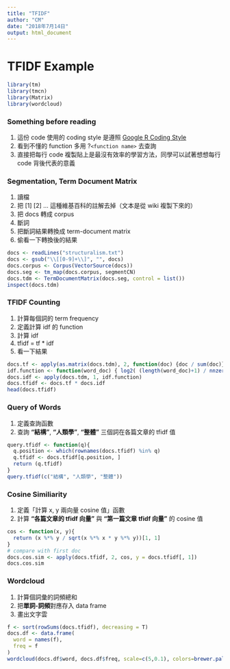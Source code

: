 ```yaml
---
title: "TFIDF"
author: "CM"
date: "2018年7月14日"
output: html_document
---
```


# TFIDF Example

```r
library(tm)
library(tmcn)
library(Matrix)
library(wordcloud)
```

### Something before reading
1. 這份 code 使用的 coding style 是遵照 [Google R Coding Style](https://google.github.io/styleguide/Rguide.xml#identifiers)
2. 看到不懂的 function 多用 ?`<function name>` 去查詢
3. 直接把每行 code 複製貼上是最沒有效率的學習方法，同學可以試著想想每行 code 背後代表的意義

### Segmentation, Term Document Matrix
1. 讀檔
2. 把 [1] [2] ... 這種維基百科的註解去掉（文本是從 wiki 複製下來的）
3. 把 docs 轉成 corpus
4. 斷詞
5. 把斷詞結果轉換成 term-document matrix
6. 偷看一下轉換後的結果
```r
docs <- readLines("structuralism.txt")
docs <- gsub("\\[[0-9]+\\]", "", docs)
docs.corpus <- Corpus(VectorSource(docs))
docs.seg <- tm_map(docs.corpus, segmentCN)
docs.tdm <- TermDocumentMatrix(docs.seg, control = list())
inspect(docs.tdm)
```


### TFIDF Counting
1. 計算每個詞的 term frequency
2. 定義計算 idf 的 function
3. 計算 idf
4. tfidf = tf * idf
5. 看一下結果
```r
docs.tf <- apply(as.matrix(docs.tdm), 2, function(doc) {doc / sum(doc)})
idf.function <- function(word_doc) { log2( (length(word_doc)+1) / nnzero(word_doc) ) }
docs.idf <- apply(docs.tdm, 1, idf.function)
docs.tfidf <- docs.tf * docs.idf
head(docs.tfidf)
```


### Query of Words
1. 定義查詢函數
2. 查詢 **"結構"**, **"人類學"**, **"整體"** 三個詞在各篇文章的 tfidf 值
```r
query.tfidf <- function(q){
  q.position <- which(rownames(docs.tfidf) %in% q)
  q.tfidf <- docs.tfidf[q.position, ]
  return (q.tfidf)
}
query.tfidf(c("結構", "人類學", "整體"))
```

### Cosine Similiarity
1. 定義「計算 x, y 兩向量 cosine 值」函數
2. 計算 **"各篇文章的 tfidf 向量"** 與 **"第一篇文章 tfidf 向量"** 的 cosine 值
```r
cos <- function(x, y){
  return (x %*% y / sqrt(x %*% x * y %*% y))[1, 1]
}
# compare with first doc
docs.cos.sim <- apply(docs.tfidf, 2, cos, y = docs.tfidf[, 1])
docs.cos.sim
```

### Wordcloud
1. 計算個詞彙的詞頻總和
2. 把**單詞-詞頻**對應存入 data frame
3. 畫出文字雲
```r
f <- sort(rowSums(docs.tfidf), decreasing = T)
docs.df <- data.frame(
  word = names(f),
  freq = f
)
wordcloud(docs.df$word, docs.df$freq, scale=c(5,0.1), colors=brewer.pal(8, "Dark2"))
```

